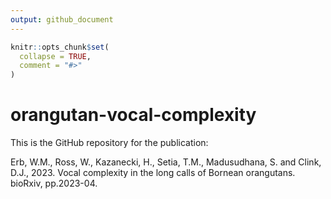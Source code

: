 ```yaml
---
output: github_document
---
```


<!-- README.md is generated from README.Rmd. Please edit that file -->

```r
knitr::opts_chunk$set(
  collapse = TRUE,
  comment = "#>"
)
```

# orangutan-vocal-complexity

<!-- badges: start -->
<!-- badges: end -->

This is the GitHub repository for the publication: 

Erb, W.M., Ross, W., Kazanecki, H., Setia, T.M., Madusudhana, S. and Clink, D.J., 2023. Vocal complexity in the long calls of Bornean orangutans. bioRxiv, pp.2023-04.
